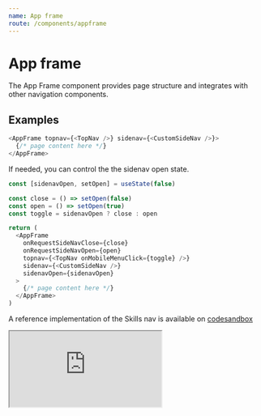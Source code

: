 ```yaml
---
name: App frame
route: /components/appframe
---
```



# App frame

<Intro>
  The App Frame component provides page structure and integrates with other
  navigation components.
</Intro>

## Examples

```typescript noRender
<AppFrame topnav={<TopNav />} sidenav={<CustomSideNav />}>
  {/* page content here */}
</AppFrame>
```

If needed, you can control the the sidenav open state.

```typescript noRender
const [sidenavOpen, setOpen] = useState(false)

const close = () => setOpen(false)
const open = () => setOpen(true)
const toggle = sidenavOpen ? close : open

return (
  <AppFrame
    onRequestSideNavClose={close}
    onRequestSideNavOpen={open}
    topnav={<TopNav onMobileMenuClick={toggle} />}
    sidenav={<CustomSideNav />}
    sidenavOpen={sidenavOpen}
  >
    {/* page content here */}
  </AppFrame>
)
```

A reference implementation of the Skills nav is available on [codesandbox](https://codesandbox.io/s/crazy-carson-pe50v?fontsize=14&hidenavigation=1&theme=dark&view=preview)

<iframe
  src="https://codesandbox.io/embed/crazy-carson-pe50v?fontsize=14&hidenavigation=1&theme=dark&view=preview"
  style={{
    width: '100%',
    height: 500,
    border: 0,
    borderRadius: 4,
    overflow: 'hidden'
  }}
  title="psds-skills-nav-example"
  allow="accelerometer; ambient-light-sensor; camera; encrypted-media; geolocation; gyroscope; hid; microphone; midi; payment; usb; vr; xr-spatial-tracking"
  sandbox="allow-forms allow-modals allow-popups allow-presentation allow-same-origin allow-scripts"
/>

## Usage & types

<Usage
  install="npm install @pluralsight/ps-design-system-appframe"
  import="import AppFrame from '@pluralsight/ps-design-system-appframe'"
  packageName="appframe"
/>

<Types.Table>
  <Types.Prop
    name="children"
    type="React.ReactNode"
  />
  <Types.Prop
    name="onRequestSideNavClose"
    type="Event => void"
    desc="callback triggered when the sidenav should be closed. Use if controlling the open state"
  />
  <Types.Prop
    name="onRequestSideNavOpen"
    type="Event => void"
    desc="callback triggered when the sidenav should be opened. Use if controlling the open state"
  />
  <Types.Prop
    name="sidenav"
    type="React.ReactNode | ({ visible }) => React.ReactNode"
    desc="area to display secondary navigation"
  />
  <Types.Prop
    name="sidenavOpen"
    type="boolean"
    desc="control if the sidenav container is opened"
  />
  <Types.Prop
    name="topnav"
    type="React.ReactNode | ({ closeSidenav, openSidenav, sidenavOpen }) => React.ReactNode"
    desc="area to display primary navigation - such as a NavBar"
  />
</Types.Table>

